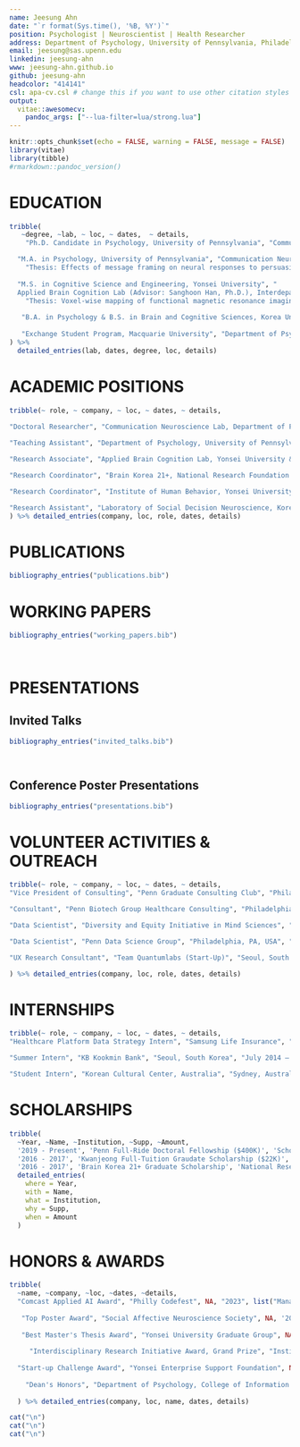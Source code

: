 ```yaml
---
name: Jeesung Ahn
date: "`r format(Sys.time(), '%B, %Y')`"
position: Psychologist | Neuroscientist | Health Researcher
address: Department of Psychology, University of Pennsylvania, Philadelphia, PA, USA
email: jeesung@sas.upenn.edu
linkedin: jeesung-ahn
www: jeesung-ahn.github.io
github: jeesung-ahn
headcolor: "414141"
csl: apa-cv.csl # change this if you want to use other citation styles
output: 
  vitae::awesomecv:
    pandoc_args: ["--lua-filter=lua/strong.lua"]
---
```


```r
knitr::opts_chunk$set(echo = FALSE, warning = FALSE, message = FALSE)
library(vitae)
library(tibble)
#rmarkdown::pandoc_version()
```

# EDUCATION
```r
tribble(
   ~degree, ~lab, ~ loc, ~ dates,  ~ details,
    "Ph.D. Candidate in Psychology, University of Pennsylvania", "Communication Neuroscience Lab (Advisor: Emily Falk, Ph.D.), Department of Psychology", "Aug. 2019 - expected May 2024", "Philadelphia, PA, USA", "Dissertation Committee: Drs. Anna Jenkins, Danielle Bassett, Emily Falk", 

  "M.A. in Psychology, University of Pennsylvania", "Communication Neuroscience Lab (Advisor: Emily Falk, Ph.D.), Department of Psychology", "Aug. 2019 - Aug. 2021", "Philadelphia, PA, USA", 
    "Thesis: Effects of message framing on neural responses to persuasive messaging and health behavior change",
  
  "M.S. in Cognitive Science and Engineering, Yonsei University", "
  Applied Brain Cognition Lab (Advisor: Sanghoon Han, Ph.D.), Interdepartmental Cognitive Science Program", "Mar. 2016 - Feb. 2018", "Seoul, South Korea", 
    "Thesis: Voxel-wise mapping of functional magnetic resonance imaging in impression formation (best thesis award)",
  
   "B.A. in Psychology & B.S. in Brain and Cognitive Sciences, Korea University", "Department of Psychology, College of Information and Communications", "Mar. 2011 - Aug. 2015", "Seoul, South Korea", NA,
  
   "Exchange Student Program, Macquarie University", "Department of Psychology", "July 2013 - Dec. 2013", "Sydney, Australia",  NA
) %>% 
  detailed_entries(lab, dates, degree, loc, details)
```


# ACADEMIC POSITIONS
```r

tribble(~ role, ~ company, ~ loc, ~ dates, ~ details,
        
"Doctoral Researcher", "Communication Neuroscience Lab, Department of Psychology, University of Pennsylvania", "Philadelphia, PA, USA", "Aug. 2019 – Present", list("Led 8+ multidisciplinary research projects in the fields of health psychology and neuroscience (research focus: health persuasion, health interventions, health behavior change, loneliness, social connections, brain networks, predictive modeling, machine learning)", "Collaborated with cross-functional teams of 70+ researchers from 10+ institutions; skilled at effectively visualizing and communicating complex scientific findings to diverse audiences", "Developed a lab-wide data processing pipeline for the streamlined analysis and visualization of complex multi-dimensional datasets (61TB), now actively used by global collaborators in 3+ countries"),

"Teaching Assistant", "Department of Psychology, University of Pennsylvania", "Philadelphia, PA, USA", "Jan. 2021 – Dec. 2021", list("Mentored 100+ undergraduates in developing effective study strategies during the challenging times of COVID-19", "Created evaluation tools, graded student essays, and provided constructive feedback", "Introduction to Experimental Psychology (Spring 2021, Rebecca Waller, Ph.D.; Fall 2021, Anna Jenkins, Ph.D.)"),

"Research Associate", "Applied Brain Cognition Lab, Yonsei University & Integrated Neurocognitive Functional Imaging Center, Yonsei University Severance Hospital", "Seoul, South Korea", "April 2015 – Mar. 2019", list("Designed and directed 7+ end-to-end behavioral and neuroimaging projects, resulting in 3 first-author publications, an award-winning Master’s thesis, and 6 international conference presentations", "Collaborated with cross-functional teams to develop a mobile application for treating social anxiety; conducted behavioral and neuroimaging experiments, in-depth interviews, and supervised machine learning analyses to evaluate user experience and clinical efficacy", "Mentored junior researchers in project management, neuroimaging analyses, data quality control, and MATLAB scripting"),

"Research Coordinator", "Brain Korea 21+, National Research Foundation of Korea", "Seoul, South Korea", "Jun. 2017 – Feb. 2018", list("Managed research and travel funds for Yonsei Applied Brain Cognition Lab, ensuring the smooth operation of multiple ongoing projects", "Constructed lab's annual review reports, highlighting significant achievements and future directions"),

"Research Coordinator", "Institute of Human Behavior, Yonsei University", "Seoul, South Korea", "Mar. 2016 – Aug. 2016", list("Organized academic social events (e.g., guest speaker series), building collaboration and community within Yonsei psychology department"),

"Research Assistant", "Laboratory of Social Decision Neuroscience, Korea University (Advisor: Hackjin Kim, Ph.D.)", "Seoul, South Korea", "Nov. 2014 – April 2015", list("Collected behavioral and neuroimaging data for an EEG hyperscanning experiment that investigated the neural mechanisms of teamwork")
) %>% detailed_entries(company, loc, role, dates, details)
```

# PUBLICATIONS
```r
bibliography_entries("publications.bib")
```

# WORKING PAPERS
```r
bibliography_entries("working_papers.bib")
```

##
```r
```

# PRESENTATIONS
## Invited Talks
```r
bibliography_entries("invited_talks.bib")
```

##
```r
```

## Conference Poster Presentations
```r
bibliography_entries("presentations.bib")
```


# VOLUNTEER ACTIVITIES & OUTREACH
```r

tribble(~ role, ~ company, ~ loc, ~ dates, ~ details,
"Vice President of Consulting", "Penn Graduate Consulting Club", "Philadelphia, PA, USA", "May 2023 – Present",list('Managed 6 project managers and 30+ analysts for successful execution of pro bono consulting projects','Established strong relationships with 5+ industry clients within the first 2 months of joining the board, doubling the number of secured pro bono projects compared to the previous term','Revamped marketing strategies to recruit talented staffs, increasing project member applications by 300\\%','Initiated structured training sessions for 30+ project managers and analysts on client expectations, high-quality deliverables, and presentations'), 

"Consultant", "Penn Biotech Group Healthcare Consulting", "Philadelphia, PA, USA", "Sept. 2022 – Jan. 2023", list("Presented weekly deliverables to the CEOs of a biotechnology start-up as part of an 11-person graduate research team", "Evaluated 200+ company profiles and clinical trial data, identifying 4 partnership opportunities with the highest synergistic potential", "Interviewed 10 key opinion leaders in healthcare (e.g., physicians), synthesizing their insights into clear recommendations on clinical trial design", "Recognized for exceptional contributions and recruited as Vice President of Consulting by Penn Graduate Consulting Club"), 

"Data Scientist", "Diversity and Equity Initiative in Mind Sciences", "Philadelphia, PA, USA", "Mar. 2022 – Mar. 2023", list("Designed online surveys to assess the effectiveness of education outreach programs","Visualized program outcomes using R (e.g., text-analyzed participant feedback) and delivered actionable insights to program organizers to enhance the overall participant experience"),

"Data Scientist", "Penn Data Science Group", "Philadelphia, PA, USA", "Feb. 2022 – May 2022", list("Synthesized air pollution and health data procured from 6 sources (100K+ data points) into an interactive heat map"),

"UX Research Consultant", "Team Quantumlabs (Start-Up)", "Seoul, South Korea", "Mar. 2016 – Feb. 2018", list("Directed research projects (A/B testing, surveys, lab experiments, and interviews) to assess user behavior and guide strategic product decisions for a novel neurostimulation device", 'Communicated award-winning scientific insights with cross-functional stakeholders (venture capital funders, designers, engineers, and clinicians), acquiring \\$100K+ in funding')

) %>% detailed_entries(company, loc, role, dates, details)

```

# INTERNSHIPS
```r
tribble(~ role, ~ company, ~ loc, ~ dates, ~ details,
"Healthcare Platform Data Strategy Intern", "Samsung Life Insurance", "Seoul, South Korea", "July 2023", list('Analyzed behavioral patterns and health conditions of Samsung healthcare app users (200K+ data points), driving substantial changes to the UI/UX design to reduce cognitive load and improve usability; led to a full-time return offer', 'Curated engaging wellbeing content to facilitate user acquisition and retention, presently integrated into the app'),

"Summer Intern", "KB Kookmin Bank", "Seoul, South Korea", "July 2014 – Aug. 2014", list("Received training in managing financial data and improving customer journeys at South Korea's largest commercial bank"),

"Student Intern", "Korean Cultural Center, Australia", "Sydney, Australia", "Sep. 2013 – Dec. 2013", list("Interfaced with customers visiting the center as a primary receptionist and provided translation services between English and Korean", "Monitored Korea-related media content broadcasted in Australia", "Organized cultural events, including K-pop dance and Korean speech contests")) %>% detailed_entries(company, loc, role, dates, details)

```

# SCHOLARSHIPS
```r
tribble(
  ~Year, ~Name, ~Institution, ~Supp, ~Amount,
  '2019 - Present', 'Penn Full-Ride Doctoral Fellowship ($400K)', 'School of Arts and Sciences, University of Pennsylvania', NA, NA,
  '2016 - 2017', 'Kwanjeong Full-Tuition Graudate Scholarship ($22K)', 'Kwanjeong Educational Foundation',NA,'http://en.ikef.or.kr',
  '2016 - 2017', 'Brain Korea 21+ Graduate Scholarship', 'National Research Foundation of Korea',NA,NA) %>%
  detailed_entries(
    where = Year,
    with = Name,
    what = Institution,
    why = Supp,
    when = Amount
  )
```


# HONORS & AWARDS
```r

tribble(
  ~name, ~company, ~loc, ~dates, ~details,
  "Comcast Applied AI Award", "Philly Codefest", NA, "2023", list("Managed a team of 2 software engineers to solve an AR/AI technology problem presented by Comcast; Came first place among 50+ teams", "Invited to present the AI solution to Comcast’s CTO at its headquarters"),
  
   "Top Poster Award", "Social Affective Neuroscience Society", NA, '2022', list('Presented findings at an invited talk titled "Brain responses to gain- and loss-framed messages differ, and interact with baseline physical activity, to predict later behaviors"; Awarded among 300+ attendees'),
  
   "Best Master's Thesis Award", "Yonsei University Graduate Group", NA,'2018',list('For the thesis titled "Voxel-wise mapping of functional magnetic resonance imaging in impression formation"; Awarded among 1K+ theses across 91 departments'),
  
     "Interdisciplinary Research Initiative Award, Grand Prize", "Institute of Convergence Science (ICONS)",NA,'2017',list('Collaborated with 3 electrical engineers to enhance medical image resolution using deep learning algorithms; Awarded \\$5K in research funding'),
  
  "Start-up Challenge Award", "Yonsei Enterprise Support Foundation", NA,'2016', list( 'Presented A/B test findings for a novel neurostimulation device developed by a start-up; Awarded \\$1K and office space; Led to \\$100K venture capital funding'),
  
    "Dean's Honors", "Department of Psychology, College of Information & Communications, Korea University", NA,'2011, 2013, 2014', list('For 5 out of 7 semesters; 2014, Fall Semester (GPA 4.25/4.5); 2014, Spring Semester (GPA 4.25/4.5); 2013, Spring Semester (GPA 4.0/4.5); 2011, Fall Semester (GPA 4.11/4.5); 2011, Spring Semester (GPA 4.37/4.5)')
  
  ) %>% detailed_entries(company, loc, name, dates, details)

cat("\n")
cat("\n")
cat("\n")

```